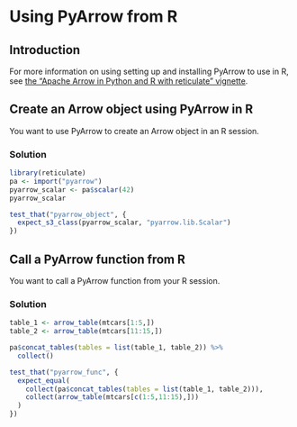 <!-- Licensed to the Apache Software Foundation (ASF) under one -->
<!-- or more contributor license agreements.  See the NOTICE file -->
<!-- distributed with this work for additional information -->
<!-- regarding copyright ownership.  The ASF licenses this file -->
<!-- to you under the Apache License, Version 2.0 (the -->
<!-- "License"); you may not use this file except in compliance -->
<!-- with the License.  You may obtain a copy of the License at -->

<!--   http://www.apache.org/licenses/LICENSE-2.0 -->

<!-- Unless required by applicable law or agreed to in writing, -->
<!-- software distributed under the License is distributed on an -->
<!-- "AS IS" BASIS, WITHOUT WARRANTIES OR CONDITIONS OF ANY -->
<!-- KIND, either express or implied.  See the License for the -->
<!-- specific language governing permissions and limitations -->
<!-- under the License. -->


# Using PyArrow from R

## Introduction

For more information on using setting up and installing PyArrow to use in R, see 
[the "Apache Arrow in Python and R with reticulate" vignette](https://arrow.apache.org/docs/r/articles/python.html). 

## Create an Arrow object using PyArrow in R

You want to use PyArrow to create an Arrow object in an R session.

### Solution

```r
library(reticulate)
pa <- import("pyarrow")
pyarrow_scalar <- pa$scalar(42)
pyarrow_scalar
```
```r
test_that("pyarrow_object", {
  expect_s3_class(pyarrow_scalar, "pyarrow.lib.Scalar")
})
```

## Call a PyArrow function from R

You want to call a PyArrow function from your R session.

### Solution

```r
table_1 <- arrow_table(mtcars[1:5,])
table_2 <- arrow_table(mtcars[11:15,])

pa$concat_tables(tables = list(table_1, table_2)) %>%
  collect()
```
```r
test_that("pyarrow_func", {
  expect_equal(
    collect(pa$concat_tables(tables = list(table_1, table_2))),
    collect(arrow_table(mtcars[c(1:5,11:15),]))
  )
})
```

